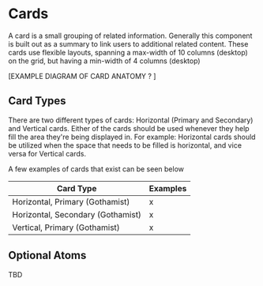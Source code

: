 
<Meta title="Components/Molecules/Cards" />

# Cards

A card is a small grouping of related information. Generally this component is built out as a summary to link users to additional related content. These cards use flexible layouts, spanning a max-width of 10 columns (desktop) on the grid, but having a min-width of 4 columns (desktop)

[EXAMPLE DIAGRAM OF CARD ANATOMY ? ]

## Card Types
There are two different types of cards: Horizontal (Primary and Secondary) and Vertical cards. Either of the cards should be used whenever they help fill the area they're being displayed in. For example: Horizontal cards should be utilized when the space that needs to be filled is horizontal, and vice versa for Vertical cards.


A few examples of cards that exist can be seen below

| Card Type | Examples |
| -- | -- |
| Horizontal, Primary (Gothamist) | x |
| Horizontal, Secondary (Gothamist) | x |
| Vertical, Primary (Gothamist) | x |

## Optional Atoms
TBD
